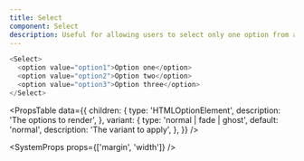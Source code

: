 ```yaml
---
title: Select
component: Select
description: Useful for allowing users to select only one option from a set.
---
```


```js live
<Select>
  <option value="option1">Option one</option>
  <option value="option2">Option two</option>
  <option value="option3">Option three</option>
</Select>
```

<PropsTable
  data={{
    children: {
      type: 'HTMLOptionElement',
      description: 'The options to render',
    },
    variant: {
      type: 'normal | fade | ghost',
      default: 'normal',
      description: 'The variant to apply',
    },
  }}
/>

<SystemProps props={['margin', 'width']} />
